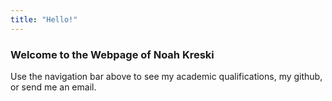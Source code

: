 ```yaml
---
title: "Hello!"
---
```


### Welcome to the Webpage of Noah Kreski

Use the navigation bar above to see my academic qualifications, my github, or send me an email.